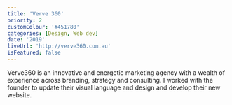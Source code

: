 ```yaml
---
title: 'Verve 360'
priority: 2
customColour: '#451780'
categories: [Design, Web dev]
date: '2019'
liveUrl: 'http://verve360.com.au'
isFeatured: false
---
```


Verve360 is an innovative and energetic marketing agency with a wealth of experience across branding, strategy and consulting. I worked with the founder to update their visual language and design and develop their new website.
